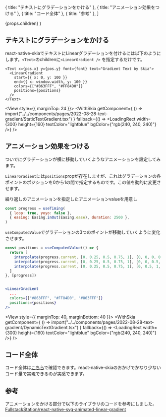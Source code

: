 

  { title: "テキストにグラデーションをかける" },
  { title: "アニメーション効果をつける" },
  { title: "コード全体" },
  { title: "参考" },
]

  <PostLayout headlines={headlines} meta={meta}>
    {props.children}
  </PostLayout>
)

## テキストにグラデーションをかける

react-native-skiaでテキストにLinearグラデーションを付けるには以下のようにします。`<Text>`のchildrenに`<LinearGradient />` を指定するだけです。


```tsx
<Text x={pos.x} y={pos.y} font={font} text="Gradient Text by Skia">
  <LinearGradient
    start={{ x: 0, y: 100 }}
    end={{ x: window.width, y: 100 }}
    colors={["#863FFF", "#FF84D0"]}
    positions={positions}
  />
</Text>
```

<View style={{ marginTop: 24 }}>
  <WithSkia
    getComponent={
      () => import("../../components/pages/2022-08-28-text-gradient/StaticTextGradient.tsx")
    }
    fallback={() => <LoadingRect width={300} height={160} textColor="lightblue" bgColor={"rgb(240, 240, 240)"} />}
  />
</View>

## アニメーション効果をつける

ついでにグラデーションが横に移動していくようなアニメーションを設定してみます。

`LinearGradient`には`positions`propが存在しますが、これはグラデーションの各ポイントのポジションを0から1の間で指定するものです。この値を動的に変更させます。



繰り返しのアニメーションを指定したアニメーションvalueを用意し
```js
const progress = useTiming(
  { loop: true, yoyo: false },
  { easing: Easing.inOut(Easing.ease), duration: 2500 },
)
```

`useComputedValue`でグラデーションの3つのポイントが移動していくように変化させます。
```jsx
const positions = useComputedValue(() => {
  return [
    interpolate(progress.current, [0, 0.25, 0.5, 0.75, 1], [0, 0, 0, 0.5, 1]),
    interpolate(progress.current, [0, 0.25, 0.5, 0.75, 1], [0, 0, 0.5, 1, 1]),
    interpolate(progress.current, [0, 0.25, 0.5, 0.75, 1], [0, 0.5, 1, 1, 1]),
  ]
}, [progress])


<LinearGradient
  ...
  colors={["#863FFF", "#FF84D0", "#863FFF"]}
  positions={positions}
/>
```


<View style={{ marginTop: 40, marginBottom: 40 }}>
  <WithSkia
    getComponent={
      () => import("../../components/pages/2022-08-28-text-gradient/DynamicTextGradient.tsx")
    }
    fallback={() => <LoadingRect width={300} height={160} textColor="lightblue" bgColor={"rgb(240, 240, 240)"} />}
  />
</View>


## コード全体

コード全体は[こちら](https://github.com/gaishimo/omoidasu-tech-blog/tree/main/components/pages/2022-08-28-text-gradient)で確認できます。react-native-skiaのおかげでかなり少ないコード量で実現できるのが実感できます。

## 参考

アニメーションをかける部分で以下のライブラリのコードを参考にしました。
[FullstackStation/react-native-svg-animated-linear-gradient](https://github.com/FullstackStation/react-native-svg-animated-linear-gradient)

